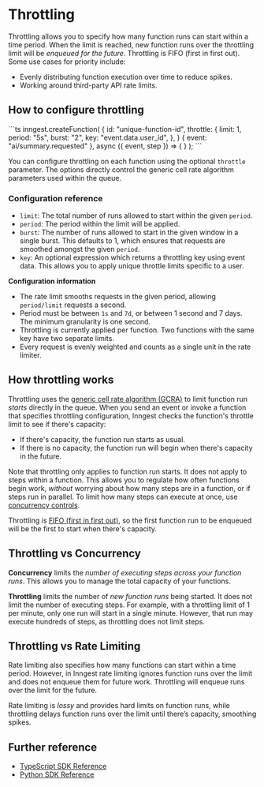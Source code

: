 
# Throttling

Throttling allows you to specify how many function runs can start within a time period. When the limit is reached, new function runs over the throttling limit will be _enqueued for the future_. Throttling is FIFO (first in first out). Some use cases for priority include:

* Evenly distributing function execution over time to reduce spikes.
* Working around third-party API rate limits.

## How to configure throttling

<CodeGroup forceTabs>
```ts
inngest.createFunction(
  {
    id: "unique-function-id",
    throttle: {
      limit: 1,
      period: "5s",
      burst: "2",
      key: "event.data.user_id",
    },
  }
  { event: "ai/summary.requested" },
  async ({ event, step }) => {
  }
);
```
</CodeGroup>

You can configure throttling on each function using the optional `throttle` parameter.  The options directly control the generic cell rate algorithm parameters used within the queue.

### Configuration reference

- `limit`: The total number of runs allowed to start within the given `period`.
- `period`: The period within the limit will be applied.
- `burst`: The number of runs allowed to start in the given window in a single burst. This defaults to 1, which ensures that requests are smoothed amongst the given `period`.
- `key`: An optional expression which returns a throttling key using event data. This allows you to apply unique throttle limits specific to a user.

**Configuration information**

- The rate limit smooths requests in the given period, allowing `period/limit` requests a second.
- Period must be between `1s` and `7d`, or between 1 second and 7 days. The minimum granularity is one second.
- Throttling is currently applied per function. Two functions with the same key have two separate limits.
- Every request is evenly weighted and counts as a single unit in the rate limiter.

## How throttling works

Throttling uses the [generic cell rate algorithm (GCRA)](https://en.wikipedia.org/wiki/Generic_cell_rate_algorithm) to limit function run *starts* directly in the queue. When you send an event or invoke a function that specifies throttling configuration, Inngest checks the function's throttle limit to see if there's capacity:

- If there's capacity, the function run starts as usual.
- If there is no capacity, the function run will begin when there's capacity in the future.

Note that throttling only applies to function run starts.  It does not apply to steps within a function.  This allows you to regulate how often functions begin work, *without* worrying about how many steps are in a function, or if steps run in parallel.  To limit how many steps can execute at once, use [concurrency controls](/docs/guides/concurrency).

Throttling is [FIFO (first in first out)](https://en.wikipedia.org/wiki/FIFO_(computing_and_electronics)), so the first function run to be enqueued will be the first to start when there's capacity.

## Throttling vs Concurrency

**Concurrency** limits the *number of executing steps across your function runs*.  This allows you to manage the total capacity of your functions.

**Throttling** limits the number of *new function runs* being started.  It does not limit the number of executing steps.  For example, with a throttling limit of 1 per minute, only one run will start in a single minute.  However, that run may execute hundreds of steps, as throttling does not limit steps.

## Throttling vs Rate Limiting

Rate limiting also specifies how many functions can start within a time period.  However, in Inngest rate limiting ignores function runs over the limit and does not enqueue them for future work. Throttling will enqueue runs over the limit for the future.

Rate limiting is *lossy* and provides hard limits on function runs, while throttling delays function runs over the limit until there’s capacity, smoothing spikes.

## Further reference

* [TypeScript SDK Reference](/docs/reference/functions/create#throttle)
* [Python SDK Reference](/docs/reference/python/functions/create#configuration)